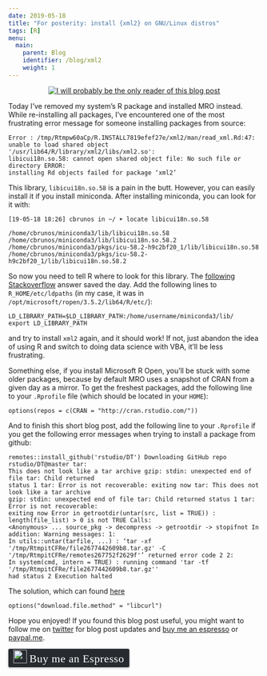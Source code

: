 ```yaml
---
date: 2019-05-18
title: "For posterity: install {xml2} on GNU/Linux distros"
tags: [R]
menu:
  main:
    parent: Blog
    identifier: /blog/xml2
    weight: 1
---
```


<div style="text-align:center;">
  <a href="https://en.wikipedia.org/wiki/Death_mask">
    <img src="/img/napoleon_death_mask.jpg" title = "I will probably be the only reader of this blog post"></a>
</div>

Today I've removed my system's R package and installed MRO instead. While re-installing all packages,
I've encountered one of the most frustrating error message for someone installing packages from 
source:

```
Error : /tmp/Rtmpw60aCp/R.INSTALL7819efef27e/xml2/man/read_xml.Rd:47: unable to load shared object
'/usr/lib64/R/library/xml2/libs/xml2.so': 
libicui18n.so.58: cannot open shared object file: No such file or directory ERROR: 
installing Rd objects failed for package ‘xml2’ 
```

This library, `libicui18n.so.58` is a pain in the butt. However, you can easily install it if you
install miniconda. After installing miniconda, you can look for it with:

```
[19-05-18 18:26] cbrunos in ~/ ➤ locate libicui18n.so.58

/home/cbrunos/miniconda3/lib/libicui18n.so.58
/home/cbrunos/miniconda3/lib/libicui18n.so.58.2
/home/cbrunos/miniconda3/pkgs/icu-58.2-h9c2bf20_1/lib/libicui18n.so.58
/home/cbrunos/miniconda3/pkgs/icu-58.2-h9c2bf20_1/lib/libicui18n.so.58.2

```

So now you need to tell R where to look for this library. The 
[following Stackoverflow](https://stackoverflow.com/a/47851648) answer saved the day. Add the following
lines to `R_HOME/etc/ldpaths` (in my case, it was in `/opt/microsoft/ropen/3.5.2/lib64/R/etc/`):

```
LD_LIBRARY_PATH=$LD_LIBRARY_PATH:/home/username/miniconda3/lib/
export LD_LIBRARY_PATH
```

and try to install `xml2` again, and it should work! If not, just abandon the idea of using R and
switch to doing data science with VBA, it'll be less frustrating. 

Something else, if you install Microsoft R Open, you'll be stuck with some older packages, because
by default MRO uses a snapshot of CRAN from a given day as a mirror. To get the freshest packages,
add the following line to your `.Rprofile` file (which should be located in your `HOME`):

```
options(repos = c(CRAN = "http://cran.rstudio.com/"))
```

And to finish this short blog post, add the following line to your `.Rprofile` 
if you get the following error messages when trying to install a package from github:

```
remotes::install_github('rstudio/DT') Downloading GitHub repo rstudio/DT@master tar: 
This does not look like a tar archive gzip: stdin: unexpected end of file tar: Child returned 
status 1 tar: Error is not recoverable: exiting now tar: This does not look like a tar archive 
gzip: stdin: unexpected end of file tar: Child returned status 1 tar: Error is not recoverable: 
exiting now Error in getrootdir(untar(src, list = TRUE)) : length(file_list) > 0 is not TRUE Calls: 
<Anonymous> ... source_pkg -> decompress -> getrootdir -> stopifnot In addition: Warning messages: 1: 
In utils::untar(tarfile, ...) : ‘tar -xf '/tmp/RtmpitCFRe/file2677442609b8.tar.gz' -C 
'/tmp/RtmpitCFRe/remotes267752f2629f'’ returned error code 2 2: 
In system(cmd, intern = TRUE) : running command 'tar -tf '/tmp/RtmpitCFRe/file2677442609b8.tar.gz'' 
had status 2 Execution halted
```

The solution, which can found [here](https://github.com/r-lib/remotes/issues/350#issuecomment-493649792)

```
options("download.file.method" = "libcurl")
```

Hope you enjoyed! If you found this blog post useful, you might want to follow 
me on [twitter](https://www.twitter.com/brodriguesco) for blog post updates and 
[buy me an espresso](https://www.buymeacoffee.com/brodriguesco) or [paypal.me](https://www.paypal.me/brodriguesco).

<style>.bmc-button img{width: 27px !important;margin-bottom: 1px !important;box-shadow: none !important;border: none !important;vertical-align: middle !important;}.bmc-button{line-height: 36px !important;height:37px !important;text-decoration: none !important;display:inline-flex !important;color:#ffffff !important;background-color:#272b30 !important;border-radius: 3px !important;border: 1px solid transparent !important;padding: 1px 9px !important;font-size: 22px !important;letter-spacing:0.6px !important;box-shadow: 0px 1px 2px rgba(190, 190, 190, 0.5) !important;-webkit-box-shadow: 0px 1px 2px 2px rgba(190, 190, 190, 0.5) !important;margin: 0 auto !important;font-family:'Cookie', cursive !important;-webkit-box-sizing: border-box !important;box-sizing: border-box !important;-o-transition: 0.3s all linear !important;-webkit-transition: 0.3s all linear !important;-moz-transition: 0.3s all linear !important;-ms-transition: 0.3s all linear !important;transition: 0.3s all linear !important;}.bmc-button:hover, .bmc-button:active, .bmc-button:focus {-webkit-box-shadow: 0px 1px 2px 2px rgba(190, 190, 190, 0.5) !important;text-decoration: none !important;box-shadow: 0px 1px 2px 2px rgba(190, 190, 190, 0.5) !important;opacity: 0.85 !important;color:#82518c !important;}</style><link href="https://fonts.googleapis.com/css?family=Cookie" rel="stylesheet"><a class="bmc-button" target="_blank" href="https://www.buymeacoffee.com/brodriguesco"><img src="https://www.buymeacoffee.com/assets/img/BMC-btn-logo.svg" alt="Buy me an Espresso"><span style="margin-left:5px">Buy me an Espresso</span></a>
